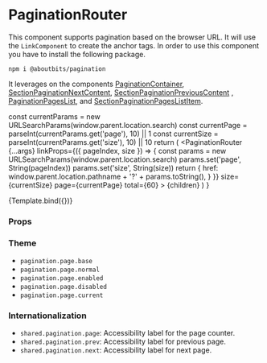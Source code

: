 
<Meta
  title="Components/Pagination/PaginationRouter"
  component={PaginationRouter}
/>

# PaginationRouter

This component supports pagination based on the browser URL. It will use the `LinkComponent` to create the anchor tags.
In order to use this component you have to install the following package.

```
npm i @aboutbits/pagination
```

It leverages on the components [PaginationContainer](/docs/components-section-PaginationContainer--default-story), [SectionPaginationNextContent](/docs/components-section-SectionPaginationNextContent--default-story), [SectionPaginationPreviousContent](/docs/components-section-SectionPaginationPreviousContent--default-story) , [PaginationPagesList](/docs/components-section-PaginationPagesList--default-story), and [SectionPaginationPagesListItem](/docs/components-section-SectionPaginationPagesListItem--default-story).

  const currentParams = new URLSearchParams(window.parent.location.search)
  const currentPage = parseInt(currentParams.get('page'), 10) || 1
  const currentSize = parseInt(currentParams.get('size'), 10) || 10
  return (
    <PaginationRouter
      {...args}
      linkProps={({ pageIndex, size }) => {
        const params = new URLSearchParams(window.parent.location.search)
        params.set('page', String(pageIndex))
        params.set('size', String(size))
        return {
          href: window.parent.location.pathname + '?' + params.toString(),
        }
      }}
      size={currentSize}
      page={currentPage}
      total={60}
    >
      {children}
    </PaginationRouter>
  )
}

<Canvas>
  <Story name="Default">{Template.bind({})}</Story>
</Canvas>

### Props

<ArgsTable story="Default" />

### Theme

- `pagination.page.base`
- `pagination.page.normal`
- `pagination.page.enabled`
- `pagination.page.disabled`
- `pagination.page.current`

### Internationalization

- `shared.pagination.page`: Accessibility label for the page counter.
- `shared.pagination.prev`: Accessibility label for previous page.
- `shared.pagination.next`: Accessibility label for next page.
